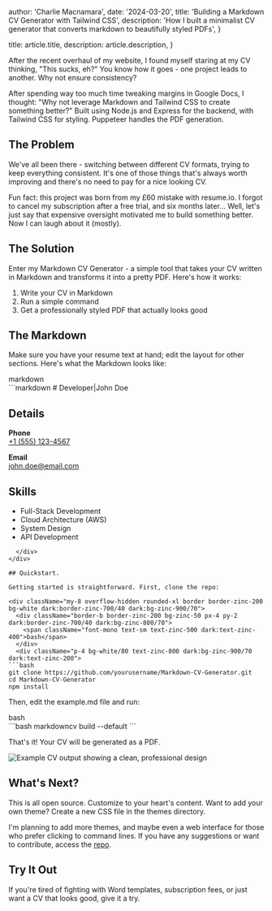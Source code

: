 
  author: 'Charlie Macnamara',
  date: '2024-03-20',
  title: 'Building a Markdown CV Generator with Tailwind CSS',
  description:
    'How I built a minimalist CV generator that converts markdown to beautifully styled PDFs',
}

  title: article.title,
  description: article.description,
}


After the recent overhaul of my website, I found myself staring at my CV 
thinking, "This sucks, eh?" You know how it goes - one project leads to another. Why not ensure consistency?

After spending way too much time tweaking margins in Google Docs, I thought: "Why not leverage 
Markdown and Tailwind CSS to create something better?" Built using Node.js and Express for the backend, with Tailwind CSS for styling. Puppeteer handles the PDF generation.


## The Problem

We've all been there - switching between different CV formats, trying to keep everything 
consistent. It's one of those things that's always worth improving and there's no need to pay for a nice looking CV.

Fun fact: this project was born from my £60 mistake with resume.io. I forgot to cancel my 
subscription after a free trial, and six months later... Well, let's just say that expensive 
oversight motivated me to build something better. Now I can laugh about it (mostly).

## The Solution

Enter my Markdown CV Generator - a simple tool that takes your CV written in Markdown and 
transforms it into a pretty PDF. Here's how it works:

1. Write your CV in Markdown
2. Run a simple command
3. Get a professionally styled PDF that actually looks good

## The Markdown

Make sure you have your resume text at hand; edit the layout for other sections. Here's what the Markdown looks like:

<div className="my-8 overflow-hidden rounded-xl border border-zinc-200 bg-white dark:border-zinc-700/40 dark:bg-zinc-900/70">
  <div className="border-b border-zinc-200 bg-zinc-50 px-4 py-2 dark:border-zinc-700/40 dark:bg-zinc-800/70">
    <span className="font-mono text-sm text-zinc-500 dark:text-zinc-400">markdown</span>
  </div>
  <div className="p-4 bg-white/80 text-zinc-800 dark:bg-zinc-900/70 dark:text-zinc-200">
```markdown
# Developer|John Doe

## Details

**Phone**  
[+1 (555) 123-4567](tel:+15551234567)

**Email**  
[john.doe@email.com](mailto:john.doe@email.com)

## Skills

- Full-Stack Development
- Cloud Architecture (AWS)
- System Design
- API Development
```
  </div>
</div>

## Quickstart.

Getting started is straightforward. First, clone the repo:

<div className="my-8 overflow-hidden rounded-xl border border-zinc-200 bg-white dark:border-zinc-700/40 dark:bg-zinc-900/70">
  <div className="border-b border-zinc-200 bg-zinc-50 px-4 py-2 dark:border-zinc-700/40 dark:bg-zinc-800/70">
    <span className="font-mono text-sm text-zinc-500 dark:text-zinc-400">bash</span>
  </div>
  <div className="p-4 bg-white/80 text-zinc-800 dark:bg-zinc-900/70 dark:text-zinc-200">
```bash
git clone https://github.com/yourusername/Markdown-CV-Generator.git
cd Markdown-CV-Generator
npm install
```
  </div>
</div>

Then, edit the example.md file and run:

<div className="my-8 overflow-hidden rounded-xl border border-zinc-200 bg-white dark:border-zinc-700/40 dark:bg-zinc-900/70">
  <div className="border-b border-zinc-200 bg-zinc-50 px-4 py-2 dark:border-zinc-700/40 dark:bg-zinc-800/70">
    <span className="font-mono text-sm text-zinc-500 dark:text-zinc-400">bash</span>
  </div>
  <div className="p-4 bg-white/80 text-zinc-800 dark:bg-zinc-900/70 dark:text-zinc-200">
```bash
markdowncv build --default
```
  </div>
</div>

That's it! Your CV will be generated as a PDF.

<div className="my-8">
  <Image 
    src={cvOutput} 
    alt="Example CV output showing a clean, professional design" 
    className="rounded-xl shadow-lg dark:shadow-zinc-800/30"
    priority
  />
</div>

## What's Next?

This is all open source. Customize to your heart's content. Want to 
add your own theme? Create a new CSS file in the themes directory.

I'm planning to add more themes, and maybe even a web 
interface for those who prefer clicking to command lines. If you have any suggestions or want 
to contribute, access the [repo](https://github.com/charlie-macnamara/markdown-cv).



## Try It Out

If you're tired of fighting with Word templates, subscription fees, or just want a CV that looks good, give it a try. 